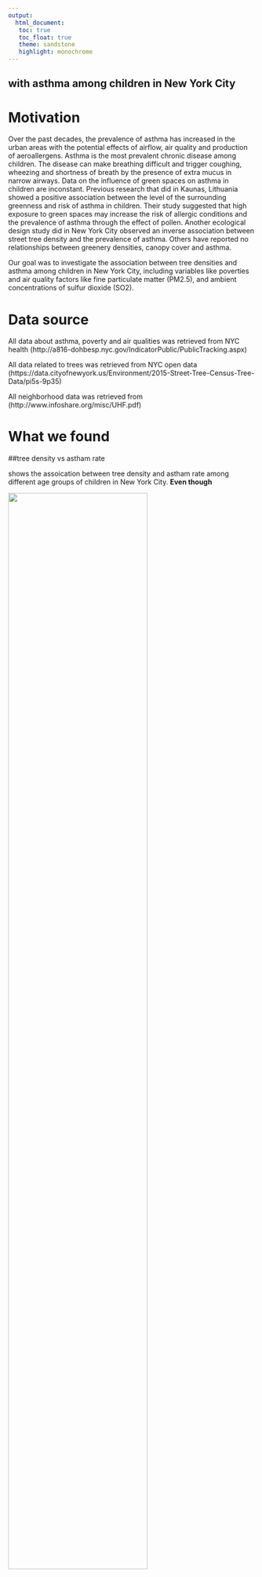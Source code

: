 ```yaml
---
output:
  html_document:
   toc: true
   toc_float: true
   theme: sandstone
   highlight: monochrome
---
```

 with asthma among children in New York City
------------------------------------------------------------

# Motivation

   Over the past decades, the prevalence of asthma has increased in the urban areas with the potential effects of airflow, air quality and production of aeroallergens. Asthma is the most prevalent chronic disease among children. The disease can make breathing difficult and trigger coughing, wheezing and shortness of breath by the presence of extra mucus in narrow airways. Data on the influence of green spaces on asthma in children are inconstant. Previous research that did in Kaunas, Lithuania showed a positive association between the level of the surrounding greenness and risk of asthma in children. Their study suggested that high exposure to green spaces may increase the risk of allergic conditions and the prevalence of asthma through the effect of pollen. Another ecological design study did in New York City observed an inverse association between street tree density and the prevalence of asthma. Others have reported no relationships between greenery densities, canopy cover and asthma.

Our goal was to investigate the association between tree densities and asthma among children in New York City, including variables like poverties and air quality factors like fine particulate matter (PM2.5), and ambient concentrations of sulfur dioxide (SO2).

# Data source

  All data about asthma, poverty and air qualities was retrieved from NYC health (http://a816-dohbesp.nyc.gov/IndicatorPublic/PublicTracking.aspx)

  All data related to trees was retrieved from NYC open data (https://data.cityofnewyork.us/Environment/2015-Street-Tree-Census-Tree-Data/pi5s-9p35)

  All neighborhood data was retrieved from (http://www.infoshare.org/misc/UHF.pdf)

# What we found

##tree density vs astham rate

 shows the assoication between tree density and astham rate among different age groups of children in New York City. __Even though__

<img src="image/tree.png" style="width:75%">

##SO2 vs astham rate

Figure 2. shows the assoication between SO2 and astham rate among different age groups of children in New York City. __Even though__

<img src="image/so2.png" style="width:75%">

## poverty vs astham rate

Figure 3.shows the assoication between poverty level and astham rate among different age groups of children in New York City. __Even though__

<img src="image/poverty.png" style="width:75%">








